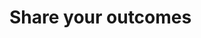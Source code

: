 # Share your outcomes <i class="fa-solid fa-arrow-up-from-bracket"></i><i class="fa-light fa-arrow-up-from-bracket"></i>
